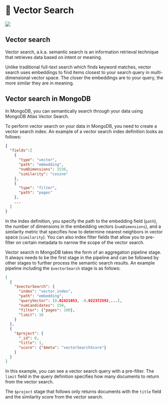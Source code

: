 
# 📘 Vector Search

![](/img/screenshots/10-key-concepts/vector-search.png)

## Vector search

Vector search, a.k.a. semantic search is an information retrieval technique that retrieves data based on intent or meaning.

Unlike traditional full-text search which finds keyword matches, vector search uses embeddings to find items closest to your search query in multi-dimensional vector space. The closer the embeddings are to your query, the more similar they are in meaning.

## Vector search in MongoDB

In MongoDB, you can semantically search through your data using MongoDB Atlas Vector Search.

To perform vector search on your data in MongoDB, you need to create a vector search index. An example of a vector search index definition looks as follows:

```json
{
  "fields":[
    {
      "type": "vector",
      "path": "embedding",
      "numDimensions": 1536,
      "similarity": "cosine"
    },
    {
      "type": "filter",
      "path": "pages"
    },
    ...
  ]
}
```

In the index definition, you specify the path to the embedding field (`path`), the number of dimensions in the embedding vectors (`numDimensions`), and a similarity metric that specifies how to determine nearest neighbors in vector space (`similarity`). You can also index filter fields that allow you to pre-filter on certain metadata to narrow the scope of the vector search.

Vector search in MongoDB takes the form of an aggregation pipeline stage. It always needs to be the first stage in the pipeline and can be followed by other stages to further process the semantic search results. An example pipeline including the `$vectorSearch` stage is as follows:

```json
[
  {
    "$vectorSearch": {
      "index": "vector_index",
      "path": "embedding",
      "queryVector": [0.02421053, -0.022372592,...],
      "numCandidates": 150,
      "filter": {"pages": 100},
      "limit": 10
    }
  },
  {
    "$project": {
      "_id": 0,
      "title": 1,
      "score": {"$meta": "vectorSearchScore"}
    }
  }
]
```

In this example, you can see a vector search query with a pre-filter. The `limit` field in the query definition specifies how many documents to return from the vector search.

The `$project` stage that follows only returns documents with the `title` field and the similarity score from the vector search.